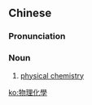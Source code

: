 {{also|物理化学}}
==Chinese==
{{zh-forms|s=物理化学|type=22}}
{{wikipedia|lang=zh}}

===Pronunciation===
{{zh-pron
|m=wùlǐ huàxué
|c=mat6 lei5 faa3 hok6
|cat=n
}}

===Noun===
{{zh-noun}}

# [[physical chemistry]]

{{zh-cat|Physical chemistry}}

[[ko:物理化學]]